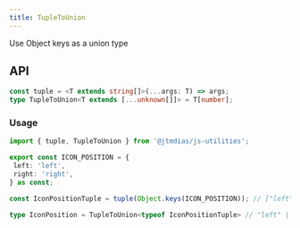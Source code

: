 ```yaml
---
title: TupleToUnion
---
```

Use Object keys as a union type

## API

```typescript
const tuple = <T extends string[]>(...args: T) => args;
type TupleToUnion<T extends [...unknown[]]> = T[number];
```

### Usage

```typescript
import { tuple, TupleToUnion } from '@jtmdias/js-utilities';

export const ICON_POSITION = {
 left: 'left',
 right: 'right',
} as const;

const IconPositionTuple = tuple(Object.keys(ICON_POSITION)); // ["left", "right"]

type IconPosition = TupleToUnion<typeof IconPositionTuple> // "left" | "right"
```
